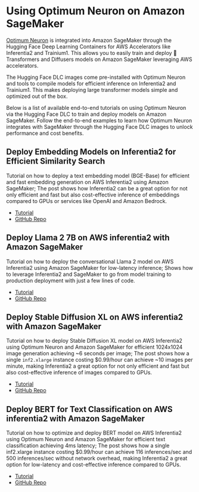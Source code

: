 <!---
Copyright 2023 The HuggingFace Team. All rights reserved.

Licensed under the Apache License, Version 2.0 (the "License");
you may not use this file except in compliance with the License.
You may obtain a copy of the License at

    http://www.apache.org/licenses/LICENSE-2.0

Unless required by applicable law or agreed to in writing, software
distributed under the License is distributed on an "AS IS" BASIS,
WITHOUT WARRANTIES OR CONDITIONS OF ANY KIND, either express or implied.
See the License for the specific language governing permissions and
limitations under the License.
-->

# Using Optimum Neuron on Amazon SageMaker

[Optimum Neuron](https://github.com/huggingface/optimum-neuron) is integrated into Amazon SageMaker through the Hugging Face Deep Learning Containers for AWS Accelerators like Inferentia2 and Trainium1. This allows you to easily train and deploy 🤗 Transformers and Diffusers models on Amazon SageMaker leveraging AWS accelerators.

The Hugging Face DLC images come pre-installed with Optimum Neuron and tools to compile models for efficient inference on Inferentia2 and Trainium1. This makes deploying large transformer models simple and optimized out of the box.

Below is a list of available end-to-end tutorials on using Optimum Neuron via the Hugging Face DLC to train and deploy models on Amazon SageMaker. Follow the end-to-end examples to learn how Optimum Neuron integrates with SageMaker through the Hugging Face DLC images to unlock performance and cost benefits.

## Deploy Embedding Models on Inferentia2 for Efficient Similarity Search

Tutorial on how to deploy a text embedding model (BGE-Base) for efficient and fast embedding generation on AWS Inferentia2 using Amazon SageMaker; The post shows how Inferentia2 can be a great option for not only efficient and fast but also cost-effective inference of embeddings compared to GPUs or services like OpenAI and Amazon Bedrock.

- [Tutorial](https://www.philschmid.de/inferentia2-embeddings)
- [GitHub Repo](https://github.com/philschmid/huggingface-inferentia2-samples/blob/main/llama2-7b/sagemaker-notebook.ipynb)

## Deploy Llama 2 7B on AWS inferentia2 with Amazon SageMaker

Tutorial on how to deploy the conversational Llama 2 model on AWS Inferentia2 using Amazon SageMaker for low-latency inference; Shows how to leverage Inferentia2 and SageMaker to go from model training to production deployment with just a few lines of code.

- [Tutorial](https://www.philschmid.de/inferentia2-llama-7b)
- [GitHub Repo](https://github.com/philschmid/huggingface-inferentia2-samples/blob/main/stable-diffusion-xl/sagemaker-notebook.ipynb)

## Deploy Stable Diffusion XL on AWS inferentia2 with Amazon SageMaker

Tutorial on how to deploy Stable Diffusion XL model on AWS Inferentia2 using Optimum Neuron and Amazon SageMaker for efficient 1024x1024 image generation achieving ~6 seconds per image; The post shows how a single `inf2.xlarge` instance costing $0.99/hour can achieve ~10 images per minute, making Inferentia2 a great option for not only efficient and fast but also cost-effective inference of images compared to GPUs.

- [Tutorial](https://www.philschmid.de/inferentia2-stable-diffusion-xl) 
- [GitHub Repo](https://github.com/Placeholder/stable-diffusion-inferentia)

## Deploy BERT for Text Classification on AWS inferentia2 with Amazon SageMaker

Tutorial on how to optimize and deploy BERT model on AWS Inferentia2 using Optimum Neuron and Amazon SageMaker for efficient text classification achieving 4ms latency; The post shows how a single inf2.xlarge instance costing $0.99/hour can achieve 116 inferences/sec and 500 inferences/sec without network overhead, making Inferentia2 a great option for low-latency and cost-effective inference compared to GPUs.

- [Tutorial](https://www.philschmid.de/optimize-deploy-bert-inf2)
- [GitHub Repo](https://github.com/philschmid/huggingface-inferentia2-samples/blob/main/bert-transformers/sagemaker-notebook.ipynb)

